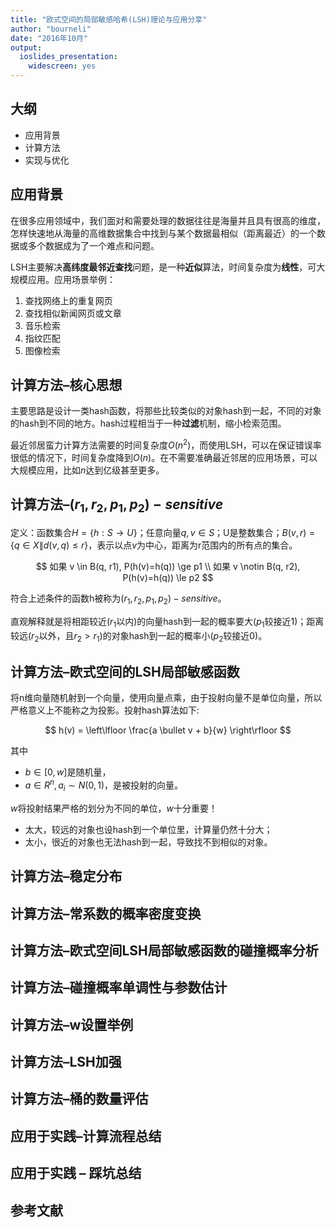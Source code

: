 ```yaml
---
title: "欧式空间的局部敏感哈希(LSH)理论与应用分享"
author: "bourneli"
date: "2016年10月"
output: 
  ioslides_presentation: 
    widescreen: yes
---
```




## 大纲

* 应用背景
* 计算方法
* 实现与优化


## 应用背景

在很多应用领域中，我们面对和需要处理的数据往往是海量并且具有很高的维度，怎样快速地从海量的高维数据集合中找到与某个数据最相似（距离最近）的一个数据或多个数据成为了一个难点和问题。

LSH主要解决**高纬度最邻近查找**问题，是一种**近似**算法，时间复杂度为**线性**，可大规模应用。应用场景举例：

1. 查找网络上的重复网页
2. 查找相似新闻网页或文章
3. 音乐检索
4. 指纹匹配
5. 图像检索

## 计算方法--核心思想

主要思路是设计一类hash函数，将那些比较类似的对象hash到一起，不同的对象的hash到不同的地方。hash过程相当于一种**过滤**机制，缩小检索范围。

最近邻居蛮力计算方法需要的时间复杂度$O(n^2)$，而使用LSH，可以在保证错误率很低的情况下，时间复杂度降到$O(n)$。在不需要准确最近邻居的应用场景，可以大规模应用，比如$n$达到亿级甚至更多。


## 计算方法--$(r_1,r_2,p_1,p_2)-sensitive$

定义：函数集合$H=\lbrace h: S \rightarrow U \rbrace$；任意向量$q,v \in S$；U是整数集合；$B(v,r) = \lbrace q \in X \| d(v,q) \le r \rbrace$，表示以点$v$为中心，距离为r范围内的所有点的集合。

$$
	如果 v \in B(q, r1), P(h(v)=h(q)) \ge p1 \\
	如果 v \notin B(q, r2), P(h(v)=h(q)) \le p2
$$

符合上述条件的函数h被称为$(r_1,r_2,p_1,p_2)-sensitive$。

直观解释就是将相距较近($r_1$以内)的向量hash到一起的概率要大($p_1$较接近1)；距离较远($r_2$以外，且$r_2 > r_1$)的对象hash到一起的概率小($p_2$较接近0)。


## 计算方法--欧式空间的LSH局部敏感函数

将n维向量随机射到一个向量，使用向量点乘，由于投射向量不是单位向量，所以严格意义上不能称之为投影。投射hash算法如下:

$$
	h(v) = \left\lfloor \frac{a \bullet v + b}{w} \right\rfloor
$$

其中

* $b \in [0,w]$是随机量，
* $a \in R^n,a_i \sim N(0,1)$，是被投射的向量。

$w$将投射结果严格的划分为不同的单位，$w$十分重要！

* 太大，较远的对象也设hash到一个单位里，计算量仍然十分大；
* 太小，很近的对象也无法hash到一起，导致找不到相似的对象。

## 计算方法--稳定分布

## 计算方法--常系数的概率密度变换

## 计算方法--欧式空间LSH局部敏感函数的碰撞概率分析

## 计算方法--碰撞概率单调性与参数估计

## 计算方法--w设置举例

## 计算方法--LSH加强

## 计算方法--桶的数量评估

## 应用于实践--计算流程总结

## 应用于实践 -- 踩坑总结

## 参考文献




